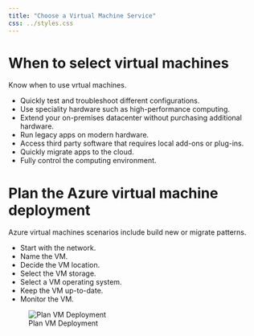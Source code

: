```yaml
---
title: "Choose a Virtual Machine Service"
css: ../styles.css
---
```


# When to select virtual machines
Know when to use vrtual machines.

- Quickly test and troubleshoot different configurations.
- Use speciality hardware such as high-performance computing.
- Extend your on-premises datacenter without purchasing additional hardware.
- Run legacy apps on modern hardware.
- Access third party software that requires local add-ons or plug-ins.
- Quickly migrate apps to the cloud.
- Fully control the computing environment.

# Plan the Azure virtual machine deployment
Azure virtual machines scenarios include build new or migrate patterns.

- Start with the network.
- Name the VM.
- Decide the VM location.
- Select the VM storage.
- Select a VM operating system.
- Keep the VM up-to-date.
- Monitor the VM.

![Plan VM Deployment](../images/plan-the-azure-virtual-machine-deployment.png)
